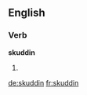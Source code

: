 {{rfv}}
==English==

===Verb===
'''skuddin'''

# {{third-person singular of|skud}}

[[de:skuddin]]
[[fr:skuddin]]